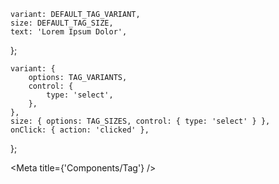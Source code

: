 


    variant: DEFAULT_TAG_VARIANT,
    size: DEFAULT_TAG_SIZE,
    text: 'Lorem Ipsum Dolor',
};

    variant: {
        options: TAG_VARIANTS,
        control: {
            type: 'select',
        },
    },
    size: { options: TAG_SIZES, control: { type: 'select' } },
    onClick: { action: 'clicked' },
};

<Meta title={'Components/Tag'} />

<ArgsTable of={Tag} />

<Canvas hidden>
    <Story name="default" args={TagArgs} argTypes={TagArgTypes}>
        {(args) => <Tag {...args} />}
    </Story>
</Canvas>
